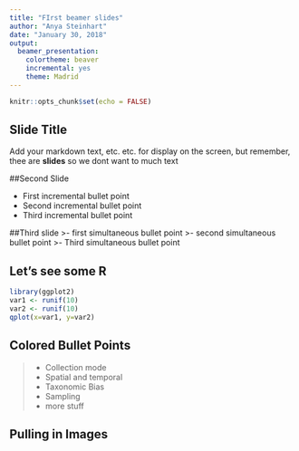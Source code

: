 ```yaml
---
title: "FIrst beamer slides"
author: "Anya Steinhart"
date: "January 30, 2018"
output: 
  beamer_presentation: 
    colortheme: beaver
    incremental: yes
    theme: Madrid
---
```


```r
knitr::opts_chunk$set(echo = FALSE)
```

## Slide Title
Add your markdown text, etc. etc. for display on the screen, but remember, thee are **slides** so we dont want to much text 

##Second Slide

- First incremental bullet point 
- Second incremental bullet point
- Third incremental bullet point 

##Third slide
>- first simultaneous bullet point
>- second simultaneous bullet point
>- Third simultaneous bullet point

## Let's see some R 
```R
library(ggplot2)
var1 <- runif(10)
var2 <- runif(10)
qplot(x=var1, y=var2)
```

## Colored Bullet Points 
>- Collection mode
>- \color{gray} Spatial and temporal
>- \color{red} Taxonomic Bias
>- \color{gray} Sampling \color{black} 
>- more stuff

## Pulling in Images 
\begin{picture}(300,250)
\put(0,20){\includegraphics[height=8cm]{celtic.jpg}} \put(180,180){\begin{minipage}[t]{0.4\linewidth}
{Choose a point on the unit circle. Connect it to the origin with a line of length one, and denote the angle between that line and the horizontal coordinate axis by $\theta$.}
\end{minipage}}
\end{picture}
    